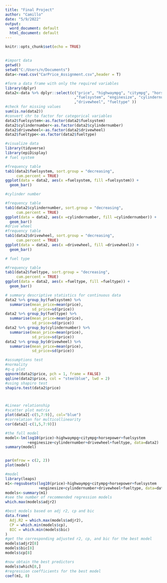 ---
title: "Final Project"
author: "Camillo"
date: "5/9/2022"
output:
  word_document: default
  html_document: default
---

```{r setup, include=FALSE}
knitr::opts_chunk$set(echo = TRUE)
```

## 

```{r }
#import data
getwd()
setwd("C:/Users/n/Documents")
data<-read.csv("CarPrice_Assignment.csv",header = T)

```



```{r }
#form a data frame with only the required variables
library(dplyr)
data2<-data %>% dplyr::select(c("price", "highwaympg", "citympg", "horsepower"
                               ,"fuelsystem", "enginesize", "cylindernumber"
                               ,"drivewheel", "fueltype" ))
#check for missing values
sum(is.na(data2))
#convert chr to factor for categorical variables
data2$fuelsystem<-as.factor(data2$fuelsystem)
data2$cylindernumber<-as.factor(data2$cylindernumber)
data2$drivewheel<-as.factor(data2$drivewheel)
data2$fueltype<-as.factor(data2$fueltype)
```


```{r }
#visualize data 
library(tidyverse)
library(epiDisplay)
# fuel system

#frequency table
tab1(data2$fuelsystem, sort.group = "decreasing",
     cum.percent = TRUE)
ggplot(data = data2, aes(x =fuelsystem, fill =fuelsystem)) +
  geom_bar()

#cylinder number

#frequency table
tab1(data2$cylindernumber, sort.group = "decreasing", 
     cum.percent = TRUE)
ggplot(data = data2, aes(x =cylindernumber, fill =cylindernumber)) +
  geom_bar()
#drive wheel
#frequency table 
tab1(data2$drivewheel, sort.group = "decreasing", 
     cum.percent = TRUE)
ggplot(data = data2, aes(x =drivewheel, fill =drivewheel)) +
  geom_bar()

# fuel type 

#Frequency table
tab1(data2$fueltype, sort.group = "decreasing", 
     cum.percent = TRUE)
ggplot(data = data2, aes(x =fueltype, fill =fueltype)) +
  geom_bar()
```


```{r }
# summary descriptive statistics for continuous data
data2 %>% group_by(fuelsystem) %>%
  summarise(mean_price=mean(price),
            sd_price=sd(price))
data2 %>% group_by(fueltype) %>%
  summarise(mean_price=mean(price),
            sd_price=sd(price))
data2 %>% group_by(cylindernumber) %>%
  summarise(mean_price=mean(price),
            sd_price=sd(price))
data2 %>% group_by(drivewheel) %>%
  summarise(mean_price=mean(price),
            sd_price=sd(price))

```


```{r }
#assumptions test
#normality
#q-q plot
qqnorm(data2$price, pch = 1, frame = FALSE)
qqline(data2$price, col = "steelblue", lwd = 2)
#using shapiro test
shapiro.test(data2$price)



#Linear relationship
#scatter plot matrix
plot(data2[-c(5,7:9)], col="blue")
#correlation for multicollinearity
cor(data2[-c(1,5,7:9)])

```


```{r }
#the full model
model<-lm(log10(price)~highwaympg+citympg+horsepower+fuelsystem
          +enginesize+cylindernumber+drivewheel+fueltype, data=data2)
summary(model)


par(mfrow = c(2, 2))
plot(model)

```


```{r }
#model 
library(leaps)
m1<-regsubsets(log10(price)~highwaympg+citympg+horsepower+fuelsystem
               +enginesize+cylindernumber+drivewheel+fueltype, data=data2)
models<-summary(m1)
#see the number of recommended regression models
which.max(models$adjr2)

#best models based on adj r2, cp and bic
data.frame(
  Adj.R2 = which.max(models$adjr2),
  CP = which.min(models$cp),
  BIC = which.min(models$bic)
)
#get the corresponding adjusted r2, cp, and bic for the best model
models$adjr2[8]
models$bic[8]
models$cp[8]
```


```{r }
#now obtain the best predictors
models$which[8,]
#regression coefficients for the best model
coef(m1, 8)
```


